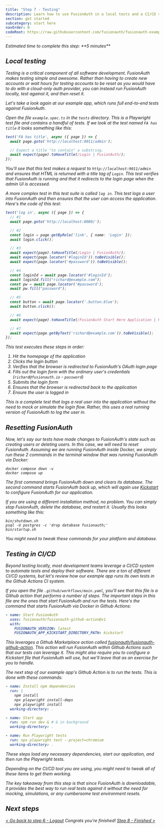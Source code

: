```yaml
---
title: "Step 7 - Testing"
description: Learn how to use FusionAuth in a local tests and a CI/CD system.
section: get started
subcategory: start here
navOrder: 0
codeRoot: https://raw.githubusercontent.com/fusionauth/fusionauth-example-get-started/main
---
```


<div className="border border-green-700 px-3 rounded-md">
  <i className="fa-duotone fa-stopwatch fa-2x mr-2 text-green-700 align-middle"/> Estimated time to complete this step: **5 minutes**
</div>

## Local testing

Testing is a critical component of all software development. FusionAuth makes testing simple and awesome. Rather than having to create new accounts or wait hours for testing accounts to be reset as you would have to do with a cloud-only auth provider, you can instead run FusionAuth locally, test against it, and then reset it.

Let's take a look again at our example app, which runs full end-to-end tests against FusionAuth.

Open the file `example.spec.ts` in the `tests` directory. This is a Playwright test file and contains a handful of tests. If we look at the test named `FA has title` it looks something like this:

```typescript
test('FA has title', async ({ page }) => {
  await page.goto('http://localhost:9011/admin');

  // Expect a title "to contain" a substring.
  await expect(page).toHaveTitle(/Login | FusionAuth/);
});
```

You'll see that this test makes a request to `http://localhost:9011/admin` and ensures that HTML is returned with a title tag of `Login`. This test verifies that FusionAuth is running and that it redirects to the login page when the admin UI is accessed.

A more complex test in this test suite is called `log in`. This test logs a user into FusionAuth and then ensures that the user can access the application. Here's the code of this test:

```typescript
test('log in', async ({ page }) => {
  // #1
  await page.goto('http://localhost:8080/');

  // #2
  const login = page.getByRole('link', { name: 'Login' });
  await login.click();

  // #3
  await expect(page).toHaveTitle(/Login | FusionAuth/);
  await expect(page.locator('#loginId')).toBeVisible();
  await expect(page.locator('#password')).toBeVisible();

  // #4
  const loginId = await page.locator('#loginId');
  await loginId.fill("richard@example.com");
  const pw = await page.locator('#password');
  await pw.fill("password");

  // #5
  const button = await page.locator('.button.blue');
  await button.click();

  // #6
  await expect(page).toHaveTitle(/FusionAuth Start Here Application | Home/);

  // #7
  await expect(page.getByText('richard@example.com')).toBeVisible();
});
```

This test executes these steps in order:

1. Hit the homepage of the application
2. Clicks the login button
3. Verifies that the browser is redirected to FusionAuth's OAuth login page
4. Fills out the login form with the ordinary user's credentials (`richard@fusionauth.io` - `password`)
5. Submits the login form
6. Ensures that the browser is redirected back to the application
7. Ensure the user is logged in

This is a complete test that logs a real user into the application without the need to mock or simulate the login flow. Rather, this uses a real running version of FusionAuth to log the user in.

## Resetting FusionAuth

Now, let's say our tests have made changes to FusionAuth's state such as creating users or deleting users. In this case, we will need to reset FusionAuth. Assuming we are running FusionAuth inside Docker, we simply run these 2 commands in the terminal window that was running FusionAuth via Docker:

```shell
docker compose down -v
docker compose up
```

The first command brings FusionAuth down and clears its database. The second command starts FusionAuth back up, which will again use [Kickstart](/docs/get-started/download-and-install/development/kickstart) to configure FusionAuth for our application.

If you are using a different installation method, no problem. You can simply stop FusionAuth, delete the database, and restart it. Usually this looks something like this:

```shell
bin/shutdown.sh
psql -U postgres -c 'drop database fusionauth;'
bin/startup.sh
```

You might need to tweak these commands for your platform and database.

## Testing in CI/CD

Beyond testing locally, most development teams leverage a CI/CD system to automate tests and deploy their software. There are a ton of different CI/CD systems, but let's review how our example app runs its own tests in the Github Actions CI system.

If you open the file `.github/workflows/main.yaml`, you'll see that this file is a Github action that performs a number of steps. The important steps in this file are the ones that start FusionAuth and run the tests. Here's the command that starts FusionAuth via Docker in Github Actions:

```yaml
- name: Start FusionAuth
  uses: fusionauth/fusionauth-github-action@v1
  with:
    FUSIONAUTH_VERSION: latest
    FUSIONAUTH_APP_KICKSTART_DIRECTORY_PATH: kickstart
```

This leverages a Github Marketplace action called [fusionauth/fusionauth-github-action](https://github.com/FusionAuth/fusionauth-github-action). This action will run FusionAuth within Github Actions such that our tests can leverage it. This might also require you to configure a Kickstart file that FusionAuth will use, but we'll leave that as an exercise for you to handle.

The next step of our example app's Github Action is to run the tests. This is done with these commands:

```yaml
- name: Install npm dependencies
  run: |
    npm install
    npx playwright install-deps
    npx playwright install
  working-directory: .

- name: Start app
  run: npm run dev & # & in background
  working-directory: .

- name: Run Playwright tests
  run: npx playwright test --project=chromium
  working-directory: .
```

These steps load any necessary dependencies, start our application, and then run the Playwright tests.

Depending on the CI/CD tool you are using, you might need to tweak all of these items to get them working.

The key takeaway from this step is that since FusionAuth is downloadable, it provides the best way to run real tests against it without the need for mocking, simulations, or any cumbersome test environment resets.

## Next steps

[\< Go back to step 6 - Logout](step-6) <span class="inline-block mx-6 font-bold">Congrats you're finished!</span> [Step 8 - Finished \>](step-8)


